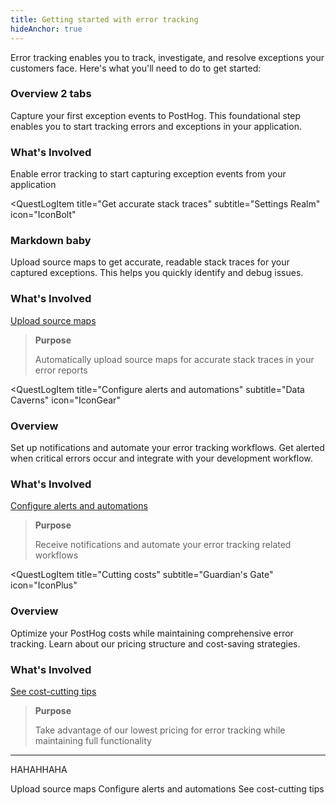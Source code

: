 ```yaml
---
title: Getting started with error tracking
hideAnchor: true
---
```



Error tracking enables you to track, investigate, and resolve exceptions your customers face. Here's what you'll need to do to get started:

<QuestLog>
<QuestLogItem 
  title="Capture your first exception"
  subtitle="Code Sanctuary"
  icon="IconBox"
>

  ### Overview 2 tabs

  Capture your first exception events to PostHog. This foundational step enables you to start tracking errors and exceptions in your application.

  ### What's Involved
  <InstallationPlatforms />

  <CalloutBox type="info" icon="IconInfo" title="Purpose">
    Enable error tracking to start capturing exception events from your application
  </CalloutBox>

</QuestLogItem>

<QuestLogItem 
  title="Get accurate stack traces"
  subtitle="Settings Realm"
  icon="IconBolt"
>

### Markdown baby

Upload source maps to get accurate, readable stack traces for your captured exceptions. This helps you quickly identify and debug issues.

### What's Involved

[Upload source maps](#upload-source-maps)

> **Purpose**
> 
> Automatically upload source maps for accurate stack traces in your error reports

</QuestLogItem>

<QuestLogItem 
  title="Configure alerts and automations"
  subtitle="Data Caverns"
  icon="IconGear"
>

### Overview

Set up notifications and automate your error tracking workflows. Get alerted when critical errors occur and integrate with your development workflow.

### What's Involved

[Configure alerts and automations](#configure-alerts)

> **Purpose**
> 
> Receive notifications and automate your error tracking related workflows

</QuestLogItem>

<QuestLogItem 
  title="Cutting costs"
  subtitle="Guardian's Gate"
  icon="IconPlus"
>

### Overview

Optimize your PostHog costs while maintaining comprehensive error tracking. Learn about our pricing structure and cost-saving strategies.

### What's Involved

[See cost-cutting tips](#cutting-costs)

> **Purpose**
> 
> Take advantage of our lowest pricing for error tracking while maintaining full functionality

</QuestLogItem>
</QuestLog>


---

HAHAHHAHA

<Steps>
<Step title="Capture your first exception" badge="required" subtitle="Your goal in this step: Capture your first exception events to PostHog.">
  <InstallationPlatforms />        
</Step>
<Step title="Get accurate stack traces" badge="optional" subtitle="Your goal in this step: automatically upload source maps for your captured stack traces.">
  <CallToAction type="primary" to="#upload-source-maps">
    Upload source maps
  </CallToAction>
</Step>
<Step title="Configure alerts and automations" badge="optional" subtitle="Your goal in this step: Receive notifications and automate your error tracking related workflows.">
  <CallToAction type="primary" to="#configure-alerts">
    Configure alerts and automations
  </CallToAction>
</Step>
<Step title="Cutting costs" badge="optional" subtitle="Your goal in this step: We try to have the lowest pricing for every product. Here's how you can take advantage of our pricing.">
  <CallToAction type="primary" to="#cutting-costs">
    See cost-cutting tips
  </CallToAction>
</Step>
</Steps>